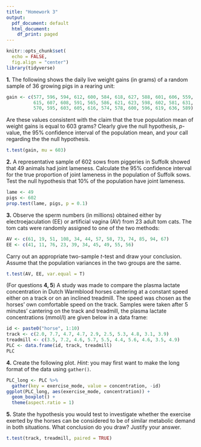 ```yaml
---
title: "Homework 3"
output:
  pdf_document: default
  html_document:
    df_print: paged
---
```


```r
knitr::opts_chunk$set(
  echo = FALSE,
  fig.align = "center")
library(tidyverse)
```

\bigskip

**1.** The following shows the daily live weight gains (in grams) of a random sample of 36 growing pigs in a rearing unit:

```r
gain <- c(577, 596, 594, 612, 600, 584, 618, 627, 588, 601, 606, 559,
          615, 607, 608, 591, 565, 586, 621, 623, 598, 602, 581, 631, 
          570, 595, 603, 605, 616, 574, 578, 600, 596, 619, 636, 589)
```

Are these values consistent with the claim that the true population mean of weight gains is equal to $603$ grams? Clearly give the null hypothesis, $p$-value, the 95\% confidence interval of the population mean, and your call regarding the the null hypothesis.

```r
t.test(gain, mu = 603)
```

**2.** A representative sample of 602 sows from piggeries in Suffolk showed that 49 animals had joint lameness. Calculate the 95% confidence interval for the true proportion of joint lameness in the population of Suffolk sows. Test the null hypothesis that 10% of the population have joint lameness.

```r
lame <- 49
pigs <- 602
prop.test(lame, pigs, p = 0.1)
```

**3.** Observe the sperm numbers (in millions) obtained either by electroejaculation (EE) or artificial vagina (AV) from 23 adult tom cats. The tom cats were randomly assigned to one of the two methods:

```r
AV <- c(61, 19, 51, 108, 34, 44, 57, 58, 73, 74, 85, 94, 67)
EE <- c(41, 11, 76, 23, 39, 34, 45, 49, 55, 56)
```

Carry out an appropriate two-sample $t$-test and draw your conclusion. Assume that the population variances in the two groups are the same.

```r
t.test(AV, EE, var.equal = T)
```

(For questions **4, 5**) A study was made to compare the plasma lactate concentration in Dutch Warmblood horses cantering at a constant speed either on a track or on an inclined treadmill. The speed was chosen as the horses' own comfortable speed on the track. Samples were taken after 5 minutes' cantering on the track and treadmill, the plasma lactate concentrations (mmol/l) are given below in a data frame:

```r
id <- paste0("horse", 1:10)
track <- c(2.0, 7.7, 4.7, 4.7, 2.9, 2.5, 5.3, 4.8, 3.1, 3.9)
treadmill <- c(3.5, 7.2, 4.6, 5.7, 5.5, 4.4, 5.6, 4.6, 3.5, 4.9)
PLC <- data.frame(id, track, treadmill)
PLC
```

**4.** Create the following plot. _Hint_: you may first want to make the long format of the data using `gather()`.

```r
PLC_long <- PLC %>%
  gather(key = exercise_mode, value = concentration, -id) 
ggplot(PLC_long, aes(exercise_mode, concentration)) +
  geom_boxplot() +
  theme(aspect.ratio = 1)
```

**5.** State the hypothesis you would test to investigate whether the exercise exerted by the horses can be considered to be of similar metabolic demand in both situations. What conclusion do you draw? Justify your answer.

```r
t.test(track, treadmill, paired = TRUE)
```



